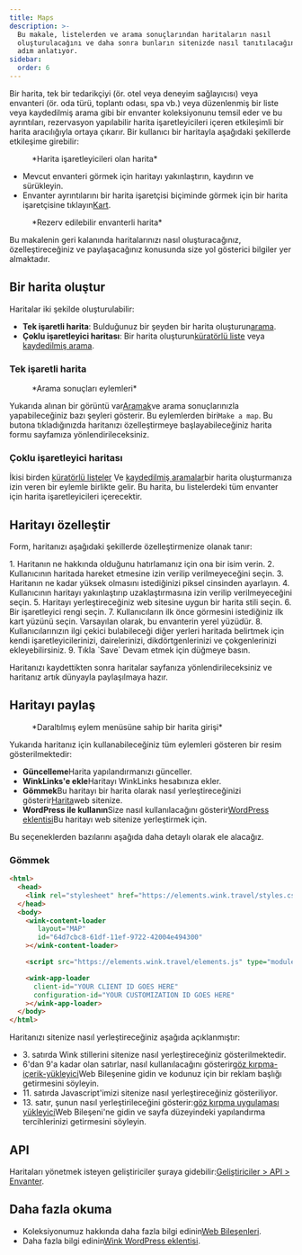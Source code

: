 ```yaml
---
title: Maps
description: >-
  Bu makale, listelerden ve arama sonuçlarından haritaların nasıl
  oluşturulacağını ve daha sonra bunların sitenizde nasıl tanıtılacağını adım
  adım anlatıyor.
sidebar:
  order: 6
---
```


Bir harita, tek bir tedarikçiyi (ör. otel veya deneyim sağlayıcısı) veya envanteri (ör. oda türü, toplantı odası, spa vb.) veya düzenlenmiş bir liste veya kaydedilmiş arama gibi bir envanter koleksiyonunu temsil eder ve bu ayrıntıları, rezervasyon yapılabilir harita işaretleyicileri içeren etkileşimli bir harita aracılığıyla ortaya çıkarır.
Bir kullanıcı bir haritayla aşağıdaki şekillerde etkileşime girebilir:

<figure>
  <CloudinaryImage width="700" height="393" resize="scale" quality="best" alt="İşaretli harita" src="academy/map-example" errorImage="noimage_opaque_nyrtl0.png" />

  <figcaption>*Harita işaretleyicileri olan harita*</figcaption>
</figure>


* Mevcut envanteri görmek için haritayı yakınlaştırın, kaydırın ve sürükleyin.
* Envanter ayrıntılarını bir harita işaretçisi biçiminde görmek için bir harita işaretçisine tıklayın[Kart](/studio/cards).

<figure>
  <CloudinaryImage width="700" height="568" resize="scale" quality="best" alt="Kart açıkken harita" src="academy/map-example-card" errorImage="noimage_opaque_nyrtl0.png" />

  <figcaption>*Rezerv edilebilir envanterli harita*</figcaption>
</figure>


Bu makalenin geri kalanında haritalarınızı nasıl oluşturacağınız, özelleştireceğiniz ve paylaşacağınız konusunda size yol gösterici bilgiler yer almaktadır.

## Bir harita oluştur

Haritalar iki şekilde oluşturulabilir:

* **Tek işaretli harita**: Bulduğunuz bir şeyden bir harita oluşturun[arama](/studio/search).
* **Çoklu işaretleyici haritası**: Bir harita oluşturun[küratörlü liste](/studio/curated-lists) veya [kaydedilmiş arama](/studio/saved-searches).

### Tek işaretli harita

<figure>
  <CloudinaryImage width="350" height="238" resize="scale" quality="best" alt="Eylemler" src="academy/inventory-actions" errorImage="noimage_opaque_nyrtl0.png" />

  <figcaption>*Arama sonuçları eylemleri*</figcaption>
</figure>


Yukarıda alınan bir görüntü var[Aramak](/studio/search)ve arama sonuçlarınızla yapabileceğiniz bazı şeyleri gösterir. Bu eylemlerden biri`Make a map`.
Bu butona tıkladığınızda haritanızı özelleştirmeye başlayabileceğiniz harita formu sayfamıza yönlendirileceksiniz.

### Çoklu işaretleyici haritası

İkisi birden [küratörlü listeler](/studio/curated-lists#list-actions) Ve [kaydedilmiş aramalar](/studio/saved-searches#list-actions)bir harita oluşturmanıza izin veren bir eylemle birlikte gelir. Bu harita, bu listelerdeki tüm envanter için harita işaretleyicileri içerecektir.

## Haritayı özelleştir

Form, haritanızı aşağıdaki şekillerde özelleştirmenize olanak tanır:

<Steps>
  1. Haritanın ne hakkında olduğunu hatırlamanız için ona bir isim verin.
  2. Kullanıcının haritada hareket etmesine izin verilip verilmeyeceğini seçin.
  3. Haritanın ne kadar yüksek olmasını istediğinizi piksel cinsinden ayarlayın.
  4. Kullanıcının haritayı yakınlaştırıp uzaklaştırmasına izin verilip verilmeyeceğini seçin.
  5. Haritayı yerleştireceğiniz web sitesine uygun bir harita stili seçin.
  6. Bir işaretleyici rengi seçin.
  7. Kullanıcıların ilk önce görmesini istediğiniz ilk kart yüzünü seçin. Varsayılan olarak, bu envanterin yerel yüzüdür.
  8. Kullanıcılarınızın ilgi çekici bulabileceği diğer yerleri haritada belirtmek için kendi işaretleyicilerinizi, dairelerinizi, dikdörtgenlerinizi ve çokgenlerinizi ekleyebilirsiniz.
  9. Tıkla `Save` Devam etmek için düğmeye basın.
</Steps>


Haritanızı kaydettikten sonra haritalar sayfanıza yönlendirileceksiniz ve haritanız artık dünyayla paylaşılmaya hazır.

## Haritayı paylaş

<figure>
  <CloudinaryImage width="350" height="946" resize="scale" quality="best" alt="Harita" src="academy/map" errorImage="noimage_opaque_nyrtl0.png" />

  <figcaption>*Daraltılmış eylem menüsüne sahip bir harita girişi*</figcaption>
</figure>


Yukarıda haritanız için kullanabileceğiniz tüm eylemleri gösteren bir resim gösterilmektedir:

* **Güncelleme**Harita yapılandırmanızı günceller.
* **WinkLinks'e ekle**Haritayı WinkLinks hesabınıza ekler.
* **Gömmek**Bu haritayı bir harita olarak nasıl yerleştireceğinizi gösterir[Harita](/developers/web-components/#content-loader)web sitenize.
* **WordPress ile kullanın**Size nasıl kullanılacağını gösterir[WordPress eklentisi](/developers/wordpress)Bu haritayı web sitenize yerleştirmek için.

Bu seçeneklerden bazılarını aşağıda daha detaylı olarak ele alacağız.

### Gömmek

```html {3, 6-9, 11, 13-16}
<html>
  <head>
    <link rel="stylesheet" href="https://elements.wink.travel/styles.css"></link>
  </head>
  <body>
    <wink-content-loader
       layout="MAP"
       id="64d7cbc8-61df-11ef-9722-42004e494300"
    ></wink-content-loader>

    <script src="https://elements.wink.travel/elements.js" type="module" defer></script>

    <wink-app-loader
      client-id="YOUR CLIENT ID GOES HERE"
      configuration-id="YOUR CUSTOMIZATION ID GOES HERE"
    ></wink-app-loader>
  </body>
</html>
```

Haritanızı sitenize nasıl yerleştireceğiniz aşağıda açıklanmıştır:

* 3\. satırda Wink stillerini sitenize nasıl yerleştireceğiniz gösterilmektedir.
* 6'dan 9'a kadar olan satırlar, nasıl kullanılacağını gösterir[göz kırpma-içerik-yükleyici](/developers/web-components/#content-loader)Web Bileşenine gidin ve kodunuz için bir reklam başlığı getirmesini söyleyin.
* 11\. satırda Javascript'imizi sitenize nasıl yerleştireceğiniz gösteriliyor.
* 13\. satır, şunun nasıl yerleştirileceğini gösterir:[göz kırpma uygulaması yükleyici](/developers/web-components/#application-loader)Web Bileşeni'ne gidin ve sayfa düzeyindeki yapılandırma tercihlerinizi getirmesini söyleyin.

## API

Haritaları yönetmek isteyen geliştiriciler şuraya gidebilir:[Geliştiriciler > API > Envanter](/developers/apis/#inventory-api).

## Daha fazla okuma

* Koleksiyonumuz hakkında daha fazla bilgi edinin[Web Bileşenleri](/developers/web-components).
* Daha fazla bilgi edinin[Wink WordPress eklentisi](/developers/wordpress).

